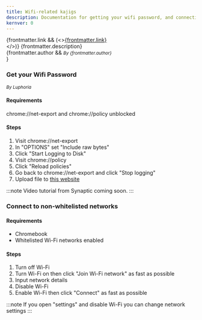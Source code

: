 ```yaml
---
title: Wifi-related kajigs
description: Documentation for getting your wifi password, and connecting to disallowed networks.
kernver: 0
---
```


{frontmatter.link && (<><a href={frontmatter.link}>{frontmatter.link}</a><br/></>)}
{frontmatter.description}<br/>
{frontmatter.author && <small><i>By {frontmatter.author}</i><br/></small>}

### Get your Wifi Password

<small><i>By Luphoria</i><br/></small>

#### Requirements
chrome://net-export and chrome://policy unblocked

#### Steps
1. Visit chrome://net-export
2. In "OPTIONS" set "Include raw bytes"
3. Click "Start Logging to Disk"
4. Visit chrome://policy
5. Click "Reload policies"
6. Go back to chrome://net-export and click "Stop logging"
7. Upload file to [this website](https://luphoria.com/netlog-policy-password-tool)

:::note
Video tutorial from Synaptic coming soon.
:::

### Connect to non-whitelisted networks

#### Requirements

- Chromebook
- Whitelisted Wi-Fi networks enabled

#### Steps

1. Turn off Wi-Fi
2. Turn Wi-Fi on then click "Join Wi-Fi network" as fast as possible
3. Input network details
4. Disable Wi-Fi
5. Enable Wi-Fi then click "Connect" as fast as possible

:::note
If you open "settings" and disable Wi-Fi you can change network settings
:::
